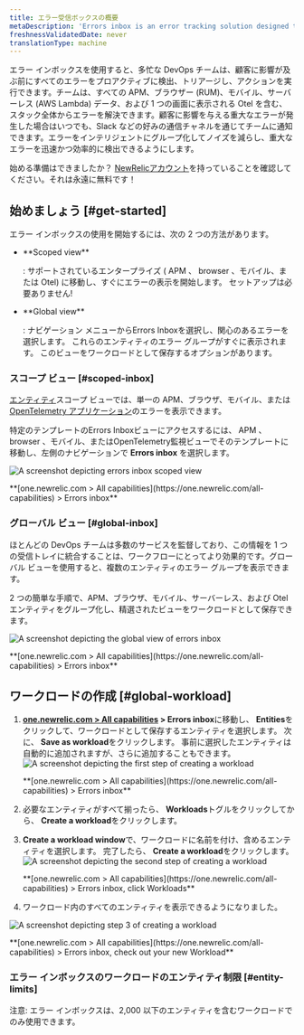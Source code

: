 ```yaml
---
title: エラー受信ボックスの概要
metaDescription: 'Errors inbox is an error tracking solution designed to give you the tools to proactively detect, triage, and resolve errors across your full application stack.'
freshnessValidatedDate: never
translationType: machine
---
```


エラー インボックスを使用すると、多忙な DevOps チームは、顧客に影響が及ぶ前にすべてのエラーをプロアクティブに検出、トリアージし、アクションを実行できます。チームは、すべての APM、ブラウザー (RUM)、モバイル、サーバーレス (AWS Lambda) データ、および 1 つの画面に表示される Otel を含む、スタック全体からエラーを解決できます。顧客に影響を与える重大なエラーが発生した場合はいつでも、Slack などの好みの通信チャネルを通じてチームに通知できます。エラーをインテリジェントにグループ化してノイズを減らし、重大なエラーを迅速かつ効率的に検出できるようにします。

始める準備はできましたか？ [NewRelicアカウント](https://newrelic.com/signup)を持っていることを確認してください。それは永遠に無料です！

## 始めましょう [#get-started]

エラー インボックスの使用を開始するには、次の 2 つの方法があります。

* <DNT>
    **Scoped view**
  </DNT>

  : サポートされているエンタープライズ ( APM 、 browser 、モバイル、または Otel) に移動し、すぐにエラーの表示を開始します。 セットアップは必要ありません!

* <DNT>
    **Global view**
  </DNT>

  : ナビゲーション メニューからErrors Inboxを選択し、関心のあるエラーを選択します。 これらのエンティティのエラー グループがすぐに表示されます。 このビューをワークロードとして保存するオプションがあります。

### スコープ ビュー [#scoped-inbox]

[エンティティ](/docs/new-relic-solutions/new-relic-one/core-concepts/what-entity-new-relic)スコープ ビューでは、単一の APM、ブラウザ、モバイル、または[OpenTelemetry アプリケーション](/docs/more-integrations/open-source-telemetry-integrations/opentelemetry/opentelemetry-introduction/#benefits)のエラーを表示できます。

特定のテンプレートのErrors Inboxビューにアクセスするには、 APM 、 browser 、モバイル、またはOpenTelemetry監視ビューでそのテンプレートに移動し、左側のナビゲーションで <DNT>**Errors inbox**</DNT> を選択します。

<img
  title="Scoped view "
  alt="A screenshot depicting errors inbox scoped view"
  src="/images/errors-inbox_screenshot-full_scoped-view.webp"
/>

<figcaption>
  <DNT>
    **[one.newrelic.com > All capabilities](https://one.newrelic.com/all-capabilities) > Errors inbox**
  </DNT>
</figcaption>

### グローバル ビュー [#global-inbox]

ほとんどの DevOps チームは多数のサービスを監督しており、この情報を 1 つの受信トレイに統合することは、ワークフローにとってより効果的です。グローバル ビューを使用すると、複数のエンティティのエラー グループを表示できます。

2 つの簡単な手順で、APM、ブラウザ、モバイル、サーバーレス、および Otel エンティティをグループ化し、精選されたビューをワークロードとして保存できます。

<img
  title="Global view"
  alt="A screenshot depicting the global view of errors inbox"
  src="/images/errors-inbox_screenshot-full_global-view.webp"
/>

<figcaption>
  <DNT>
    **[one.newrelic.com > All capabilities](https://one.newrelic.com/all-capabilities) > Errors inbox**
  </DNT>
</figcaption>

## ワークロードの作成 [#global-workload]

1. <DNT>**[one.newrelic.com > All capabilities](https://one.newrelic.com/all-capabilities) > Errors inbox**</DNT>に移動し、 <DNT>**Entities**</DNT>をクリックして、ワークロードとして保存するエンティティを選択します。 次に、 <DNT>**Save as workload**</DNT>をクリックします。 事前に選択したエンティティは自動的に追加されますが、さらに追加することもできます。<img title="Errors inbox for Entities" alt="A screenshot depicting the first step of creating a workload" src="/images/errors-inbox_screenshot-full_create-a-workload-step-1.webp"/>

   <figcaption>
     <DNT>
       **[one.newrelic.com > All capabilities](https://one.newrelic.com/all-capabilities) > Errors inbox**
     </DNT>
   </figcaption>

2. 必要なエンティティがすべて揃ったら、 <DNT>**Workloads**</DNT>トグルをクリックしてから、 <DNT>**Create a workload**</DNT>をクリックします。

3. <DNT>**Create a workload window**</DNT>で、ワークロードに名前を付け、含めるエンティティを選択します。 完了したら、 <DNT>**Create a workload**</DNT>をクリックします。<img title="Errors inbox for Workloads" alt="A screenshot depicting the second step of creating a workload" src="/images/errors-inbox_screenshot-full_create-a-workload-step-2.webp"/>

   <figcaption>
     <DNT>
       **[one.newrelic.com > All capabilities](https://one.newrelic.com/all-capabilities) > Errors inbox, click Workloads**
     </DNT>
   </figcaption>

4. ワークロード内のすべてのエンティティを表示できるようになりました。

<img
  title="Your new workload"
  alt="A screenshot depicting step 3 of creating a workload"
  src="/images/errors-inbox_screenshot-full_create-a-workload-step-3.webp"
/>

<figcaption>
  <DNT>
    **[one.newrelic.com > All capabilities](https://one.newrelic.com/all-capabilities) > Errors inbox, check out your new Workload**
  </DNT>
</figcaption>

### エラー インボックスのワークロードのエンティティ制限 [#entity-limits]

注意: エラー インボックスは、2,000 以下のエンティティを含むワークロードでのみ使用できます。

